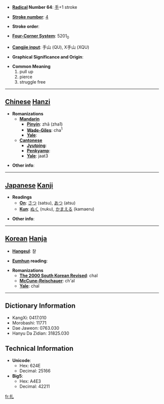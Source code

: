 * '''[[Wiktionary:Chinese radical index| Radical]] Number 64''': [[Wiktionary:Chinese radical index 手|手]]+1 stroke

* '''[[Wiktionary:Chinese total strokes index|Stroke number]]''': [[Wiktionary:Chinese total strokes index 4|4]]

* '''Stroke order''': 

* '''[[Wiktionary:Chinese four corner index|Four-Corner System]]''': 5201<sub>0</sub>

* '''[[Wiktionary:Chinese Cangjie index|Cangjie input]]''': 手山 (QU), X手山 (XQU)

* '''Graphical Significance and Origin''': 

* '''Common Meaning'''
*#pull up
*# pierce
*# struggle free


----

== [[Chinese]] [[Hanzi]] ==

* '''Romanizations'''
** '''[[Mandarin]]'''
*** '''[[Pinyin]]''': zhā (zha1)
*** '''[[Wade-Giles]]''': cha<sup>1</sup>
*** '''[[Yale]]''': 
** '''[[Cantonese]]'''
*** '''[[Jyutping]]''':
*** '''[[Penkyamp]]''': 
*** '''[[Yale]]''': jaat3

* '''Other info''': 

----

== [[Japanese]] [[Kanji]] ==

* '''Readings'''
** '''[[On]]''': [[さつ]] (satsu), [[あつ]] (atsu)
** '''[[Kun]]''': [[ぬく]] (nuku), [[かまえる]] (kamaeru)

* '''Other info''':  

----

== [[Korean]] [[Hanja]] ==

* '''[[Hangeul]]''': 찰

* '''[[Eumhun]] reading''': 

* '''Romanizations'''
** '''[[The 2000 South Korean Revised Romanization|The 2000 South Korean Revised]]''': chal
** '''[[McCune-Reischauer]]''': ch'al
** '''[[Yale]]''': chal

----

== Dictionary Information ==

* KangXi: 0417.010
* Morobashi: 11771
* Dae Jaweon: 0763.030
* Hanyu Da Zidian: 31825.030

== Technical Information ==

* '''Unicode''':
** Hex: 624E
** Decimal: 25166
* '''Big5''':
** Hex: A4E3
** Decimal: 42211

[[fr:扎]]